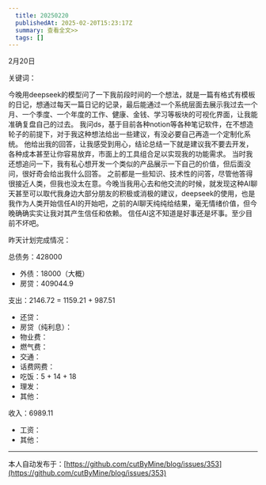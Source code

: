 ```yaml
---
  title: 20250220
  publishedAt: 2025-02-20T15:23:17Z
  summary: 查看全文>>
  tags: []
---
```


2月20日 

关键词：

今晚用deepseek的模型问了一下我前段时间的一个想法，就是一篇有格式有模板的日记，想通过每天一篇日记的记录，最后能通过一个系统层面去展示我过去一个月、一个季度、一个年度的工作、健康、金钱、学习等板块的可视化界面，让我能准确复盘自己的过去。
我问ds，基于目前各种notion等各种笔记软件，在不想造轮子的前提下，对于我这种想法给出一些建议，有没必要自己再造一个定制化系统。
他给出我的回答，让我感受到用心，结论总结一下就是建议我不要去开发，各种成本甚至让你容易放弃，市面上的工具组合足以实现我的功能需求。
当时我还想追问一下，我有私心想开发一个类似的产品展示一下自己的价值，但后面没问，很好奇会给出我什么回答。
之前都是一些知识、技术性的问答，尽管他答得很接近人类，但我也没太在意。今晚当我用心去和他交流的时候，就发现这种AI聊天甚至可以取代我身边大部分朋友的积极或消极的建议，deepseek的使用，也是我作为人类开始信任AI的开始吧，之前的AI聊天纯纯给结果，毫无情绪价值，但今晚确确实实让我对其产生信任和依赖。
信任AI这不知道是好事还是坏事。至少目前不坏吧。

昨天计划完成情况：

总债务：428000
- 外债：18000（大概）
- 房贷：409044.9

支出：2146.72 = 1159.21 + 987.51
- 还贷：
- 房贷（纯利息）：
- 物业费：
- 燃气费：
- 交通：
- 话费网费：
- 吃饭：5 + 14 + 18
- 理发：
- 其他：

收入：6989.11
- 工资：
- 其他：


---
本人自动发布于：[https://github.com/cutByMine/blog/issues/353](https://github.com/cutByMine/blog/issues/353)
